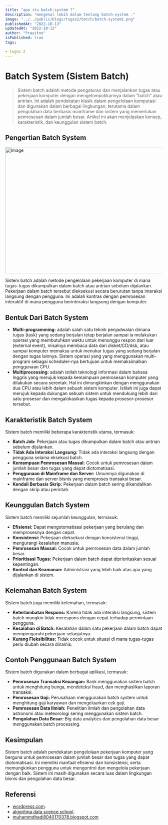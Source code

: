```yaml
---
title: "apa itu batch-system ?"
description: "mengenal lebih dalam tentang batch-system ."
image: "../../public/blogs/tugas2/batch/batch-system1.png"
publishedAt: "2022-10-13"
updatedAt: "2022-10-13"
author: "Prayitno"
isPublished: true
tags:

- tugas 2
---
```


# Batch System (Sistem Batch)

> Sistem batch adalah metode pengaturan dan menjalankan tugas atau pekerjaan komputer dengan mengelompokkannya dalam "batch" atau antrian. Ini adalah pendekatan klasik dalam pengelolaan komputasi dan digunakan dalam berbagai lingkungan, terutama dalam pengolahan data berbasis mainframe dan sistem yang memerlukan pemrosesan dalam jumlah besar. Artikel ini akan menjelaskan konsep, karakteristik, dan keunggulan sistem batch.

## Pengertian Batch System

<Image
  src="/blogs/tugas2/batch/batch-system1.png"
  width="718"
  height="404"
  alt="Image"
  sizes="100vw"
/>

Sistem batch adalah metode pengelolaan pekerjaan komputer di mana tugas-tugas dikumpulkan dalam batch atau antrian sebelum dijalankan. Pekerjaan dalam batch tersebut dieksekusi secara berurutan tanpa interaksi langsung dengan pengguna. Ini adalah kontras dengan pemrosesan interaktif di mana pengguna berinteraksi langsung dengan komputer.

## Bentuk Dari Batch System

- **Multi-programming:** adalah salah satu teknik penjadwalan dimana tugas (task) yang sedang  berjalan tetap berjalan sampai ia melakukan operasi yang membutuhkan waktu untuk menunggu respon dari luar (external event), misalnya membaca data dari disket/CD/dsb, atau sampai komputer memaksa untuk menukar tugas yang sedang berjalan dengan tugas lainnya. Sistem operasi yang yang menggunakan multi-program sebagai scheduler-nya bertujuan untuk memaksimalkan penggunaan CPU. 
- **Multiprocessing:** adalah istilah teknologi informasi dalam bahasa Inggris yang merujuk kepada kemampuan pemrosesan komputer yang dilakukan secara serentak. Hal ini dimungkinkan dengan menggunakan dua CPU atau lebih dalam sebuah sistem komputer. Istilah ini juga dapat merujuk kepada dukungan sebuah sistem untuk mendukung lebih dari satu prosesor dan mengalokasikan tugas kepada prosesor-prosesor tersebut.
 

## Karakteristik Batch System

Sistem batch memiliki beberapa karakteristik utama, termasuk:

- **Batch Job:** Pekerjaan atau tugas dikumpulkan dalam batch atau antrian sebelum dijalankan.
- **Tidak Ada Interaksi Langsung:** Tidak ada interaksi langsung dengan pengguna selama eksekusi batch.
- **Kemampuan Pemrosesan Massal:** Cocok untuk pemrosesan dalam jumlah besar dan tugas yang dapat diotomatisasi.
- **Penggunaan di Mainframe dan Server:** Umumnya digunakan di mainframe dan server bisnis yang memproses transaksi besar.
- **Kendali Berbasis Skrip:** Pekerjaan dalam batch sering dikendalikan dengan skrip atau perintah.

## Keunggulan Batch System

Sistem batch memiliki sejumlah keunggulan, termasuk:

- **Efisiensi:** Dapat mengotomatisasi pekerjaan yang berulang dan memprosesnya dengan cepat.
- **Konsistensi:** Pekerjaan dieksekusi dengan konsistensi tinggi, mengurangi kesalahan manusia.
- **Pemrosesan Massal:** Cocok untuk pemrosesan data dalam jumlah besar.
- **Prioritisasi Tugas:** Pekerjaan dalam batch dapat diprioritaskan sesuai kepentingan.
- **Kontrol dan Keamanan:** Administrasi yang lebih baik atas apa yang dijalankan di sistem.

## Kelemahan Batch System
Sistem batch juga memiliki kelemahan, termasuk:

- **Keterlambatan Respons:** Karena tidak ada interaksi langsung, sistem batch mungkin tidak merespons dengan cepat terhadap permintaan pengguna.
- **Kesalahan di Batch:** Kesalahan dalam satu pekerjaan dalam batch dapat mempengaruhi pekerjaan selanjutnya.
- **Kurang Fleksibilitas:** Tidak cocok untuk situasi di mana tugas-tugas perlu diubah secara dinamis.

## Contoh Penggunaan Batch System

Sistem batch digunakan dalam berbagai aplikasi, termasuk:

- **Pemrosesan Transaksi Keuangan:** Bank menggunakan sistem batch untuk menghitung bunga, mendeteksi fraud, dan menghasilkan laporan transaksi.
- **Pemrosesan Gaji:** Perusahaan menggunakan batch system untuk menghitung gaji karyawan dan mengeluarkan cek gaji.
- **Pemrosesan Data Ilmiah:** Penelitian ilmiah dan pengolahan data astronomi atau meteorologi sering menggunakan sistem batch.
- **Pengolahan Data Besar:** Big data analytics dan pengolahan data besar menggunakan batch processing.

## Kesimpulan

Sistem batch adalah pendekatan pengelolaan pekerjaan komputer yang berguna untuk pemrosesan dalam jumlah besar dan tugas yang dapat diotomatisasi. Ini memiliki manfaat efisiensi dan konsistensi, serta memungkinkan pengguna untuk mengontrol dan mengelola pekerjaan dengan baik. Sistem ini masih digunakan secara luas dalam lingkungan bisnis dan pengolahan data besar.

## Referensi 
- [wordpress.com](https://ahmadnurihsan059.wordpress.com/2018/10/28/apa-itu-batch-system-pengertian-dan-penjelasannya/). 
- [algoritma data scence school](https://algorit.ma/blog/batch-processing-adalah-2022/). 
- [muhammdhadi8040170378.blogspot.com](https://muhammdhadi8040170378.blogspot.com/p/batch-ystem.html)